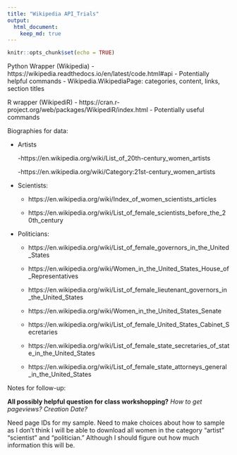 ```yaml
---
title: "Wikipedia API_Trials"
output: 
  html_document:
    keep_md: true
---
```


```r
knitr::opts_chunk$set(echo = TRUE)
```

Python Wrapper (Wikipedia)
 - https://wikipedia.readthedocs.io/en/latest/code.html#api
 - Potentially helpful commands 
   - Wikipedia.WikipediaPage: categories, content, links, section titles 


R wrapper (WikipediR)
 - https://cran.r-project.org/web/packages/WikipediR/index.html
 - Potentially useful commands


Biographies for data: 

  - Artists
  
    -https://en.wikipedia.org/wiki/List_of_20th-century_women_artists
    
    -https://en.wikipedia.org/wiki/Category:21st-century_women_artists
    
  - Scientists: 
  
    -  https://en.wikipedia.org/wiki/Index_of_women_scientists_articles
    
    -  https://en.wikipedia.org/wiki/List_of_female_scientists_before_the_20th_century
    
  - Politicians: 
  
    - https://en.wikipedia.org/wiki/List_of_female_governors_in_the_United_States
    
    - https://en.wikipedia.org/wiki/Women_in_the_United_States_House_of_Representatives
    
    - https://en.wikipedia.org/wiki/List_of_female_lieutenant_governors_in_the_United_States
    
    - https://en.wikipedia.org/wiki/Women_in_the_United_States_Senate
    
    - https://en.wikipedia.org/wiki/List_of_female_United_States_Cabinet_Secretaries
    
    - https://en.wikipedia.org/wiki/List_of_female_state_secretaries_of_state_in_the_United_States
    
    - https://en.wikipedia.org/wiki/List_of_female_state_attorneys_general_in_the_United_States
  

Notes for follow-up:

 **All possibly helpful question for class workshopping?** 
 *How to get pageviews? Creation Date?* 

Need page IDs for my sample. Need to make choices about how to sample as I don't think I will be able to download all women in the category "artist" "scientist" and "politician." Although I should figure out how much information this will be. 




